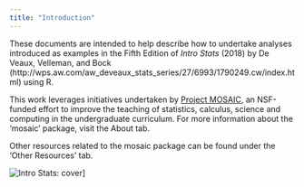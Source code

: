 ```yaml
---
title: "Introduction"
---
```



These documents are intended to help describe how to undertake analyses introduced 
as examples in the Fifth Edition of *Intro Stats* (2018) by De Veaux, Velleman, and Bock (http://wps.aw.com/aw_deveaux_stats_series/27/6993/1790249.cw/index.html) using R.

This work leverages initiatives undertaken by [Project MOSAIC](http://www.mosaic-web.org), an NSF-funded effort to improve the teaching of statistics, calculus, science and computing in the undergraduate curriculum. For more information about the 'mosaic' package, visit the About tab. 

Other resources related to the mosaic package can be found under the 'Other Resources' tab. 

![Intro Stats: cover](IntroStats.jpg)]
